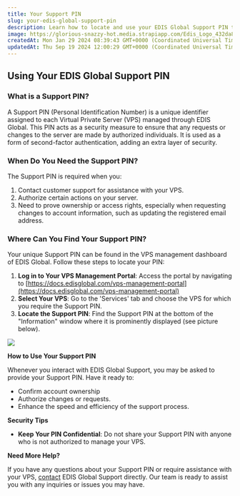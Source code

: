 ```yaml
---
title: Your Support PIN
slug: your-edis-global-support-pin
description: Learn how to locate and use your EDIS Global Support PIN to manage your VPS securely. Essential information for VPS owners to confirm account ownership and authorize changes.
image: https://glorious-snazzy-hot.media.strapiapp.com/Edis_Logo_432da83b15.jpg
createdAt: Mon Jan 29 2024 08:39:43 GMT+0000 (Coordinated Universal Time)
updatedAt: Thu Sep 19 2024 12:00:29 GMT+0000 (Coordinated Universal Time)
---
```


## Using Your EDIS Global Support PIN

### **What is a Support PIN?**

A Support PIN (Personal Identification Number) is a unique identifier assigned to each Virtual Private Server (VPS) managed through EDIS Global. This PIN acts as a security measure to ensure that any requests or changes to the server are made by authorized individuals. It is used as a form of second-factor authentication, adding an extra layer of security.

### **When Do You Need the Support PIN?**

The Support PIN is required when you:

1. Contact customer support for assistance with your VPS.
2. Authorize certain actions on your server.
3. Need to prove ownership or access rights, especially when requesting changes to account information, such as updating the registered email address.

### **Where Can You Find Your Support PIN?**

Your unique Support PIN can be found in the VPS management dashboard of EDIS Global. Follow these steps to locate your PIN:

1. **Log in to Your VPS Management Portal**: Access the portal by navigating to [https://docs.edisglobal.com/vps-management-portal](https://docs.edisglobal.com/vps-management-portal)
2. **Select Your VPS**: Go to the 'Services' tab and choose the VPS for which you require the Support PIN.
3. **Locate the Support PIN**: Find the Support PIN at the bottom of the "Information" window where it is prominently displayed (see picture below).

![](/assets/4ZjvFv5vW2Nqbo9t0HHuR_image.png)

**How to Use Your Support PIN**

Whenever you interact with EDIS Global Support, you may be asked to provide your Support PIN. Have it ready to:

- Confirm account ownership
- Authorize changes or requests.
- Enhance the speed and efficiency of the support process.

**Security Tips**

- **Keep Your PIN Confidential**: Do not share your Support PIN with anyone who is not authorized to manage your VPS.

**Need More Help?**

If you have any questions about your Support PIN or require assistance with your VPS, <a href="https://www.edisglobal.com/contact" target="_blank">contact</a> EDIS Global Support directly. Our team is ready to assist you with any inquiries or issues you may have.
